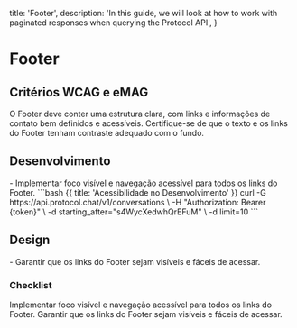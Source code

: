 
  title: 'Footer',
  description:
    'In this guide, we will look at how to work with paginated responses when querying the Protocol API',
}

# Footer

## Critérios WCAG e eMAG
<Properties fullWidth>
  <Property name="WCAG 1.1.1 / eMAG Diretriz 3" type="Estrutura clara e rotulagem">
    O Footer deve conter uma estrutura clara, com links e informações de contato bem definidos e acessíveis.
  </Property>
  <Property name="WCAG 2.1.1 / eMAG Diretriz 5" type="Contraste de cores">
    Certifique-se de que o texto e os links do Footer tenham contraste adequado com o fundo.
  </Property>
</Properties>


## Desenvolvimento
<Row>
  <Col>
    - Implementar foco visível e navegação acessível para todos os links do Footer.
  </Col>
  <Col>
    ```bash {{ title: 'Acessibilidade no Desenvolvimento' }}
    curl -G https://api.protocol.chat/v1/conversations \
      -H "Authorization: Bearer {token}" \
      -d starting_after="s4WycXedwhQrEFuM" \
      -d limit=10
    ```
  </Col>
</Row>

## Design
<Row>
  <Col>
  - Garantir que os links do Footer sejam visíveis e fáceis de acessar.
  </Col>
  <Col>
    <ImageNote
          imageSrc="https://placehold.co/600x200.png"
          imageAlt="Acessibilidade no Design"
        />
  </Col>
</Row>

### Checklist
<Checklist>
Implementar foco visível e navegação acessível para todos os links do Footer.
Garantir que os links do Footer sejam visíveis e fáceis de acessar.
</Checklist>
